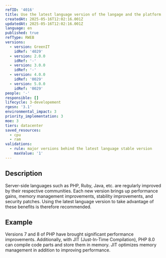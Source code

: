 ```yaml
---
refID: '4016'
title: Use the latest language version of the langage and the platform
createdAt: 2025-05-16T12:02:16.001Z
updatedAt: 2025-05-16T12:02:16.001Z
language: en
published: true
refType: RWEB
versions:
  - version: GreenIT
    idRef: '4029'
  - version: 2.0.0
    idRef: '-'
  - version: 3.0.0
    idRef: '-'
  - version: 4.0.0
    idRef: '0029'
  - version: 5.0.0
    idRef: '0029'
people: '-'
responsible: []
lifecycle: 3-developement
rgesn: '3.1'
environmental_impact: 3
priority_implementation: 3
moe: 3
tiers: datacenter
saved_resources:
  - cpu
  - ram
validations:
  - rule: major versions behind the latest language stable version
    maxValue: '1'
---
```


## Description

Server-side languages such as PHP, Ruby, Java, etc. are regularly improved by their respective communities. Each new version brings up performance gains, memory management improvements, stability improvements, and security patches. Using the latest language version to take advantage of these benefits is therefore recommended.

## Example

Versions 7 and 8 of PHP have brought significant performance improvements. Additionally, with JIT (Just-In-Time Compilation), PHP 8.0 can compile code parts and store them in memory. JIT optimizes memory management in addition to improving performance.
